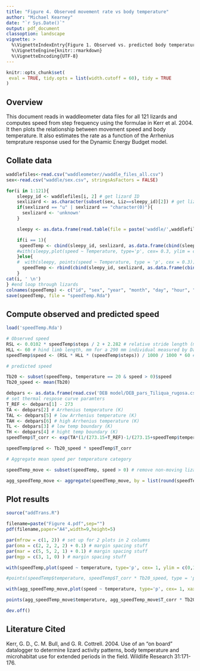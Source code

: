 ```yaml
---
title: "Figure 4. Observed movement rate vs body temperature"
author: "Michael Kearney"
date: "`r Sys.Date()`"
output: pdf_document
classoption: landscape
vignette: >
  %\VignetteIndexEntry{Figure 1. Observed vs. predicted body temperatures}
  %\VignetteEngine{knitr::rmarkdown}
  %\VignetteEncoding{UTF-8}
---
```


```r
knitr::opts_chunk$set(
 eval = TRUE, tidy.opts = list(width.cutoff = 60), tidy = TRUE  
)
```

## Overview

This document reads in waddleometer data files for all 121 lizards and computes speed from step frequency using the formulae in Kerr et al. 2004. It then plots the relationship between movement speed and body temperature. It also estimates the rate as a function of the Arrhenius temprature response used for the Dynamic Energy Budget model.

## Collate data

```r
waddlefiles<-read.csv("waddleometer//waddle_files_all.csv")
sex<-read.csv("waddle/sex.csv", stringsAsFactors = FALSE)

for(i in 1:121){
    sleepy_id <- waddlefiles[i, 2] # get lizard ID
    sexlizard <- as.character(subset(sex, Liz==sleepy_id)[2]) # get lizard sex
    if(sexlizard == "u" | sexlizard == "character(0)"){
      sexlizard <- 'unknown'
    }

    sleepy <- as.data.frame(read.table(file = paste('waddle/',waddlefiles[i, 3],sep = ""), sep = ",", head = TRUE, stringsAsFactors = FALSE)) # read in data

    if(i == 1){
     speedTemp <- cbind(sleepy_id, sexlizard, as.data.frame(cbind(sleepy$Year, sleepy$Month, sleepy$Day, sleepy$Hours, sleepy$Minutes, sleepy$Temperature, sleepy$Steps),stringsAsFactors = FALSE))
    #with(sleepy,plot(speed ~ Temperature, type='p', cex= 0.3, ylim = c(0,3), xlim=c(0, 50), ylab = "Speed (km / h)", xlab=expression(paste("Body Temperature (",degree,"C)"))))
    }else{
    #  with(sleepy, points(speed ~ Temperature, type = 'p', cex = 0.3))
      speedTemp <- rbind(cbind(sleepy_id, sexlizard, as.data.frame(cbind(sleepy$Year, sleepy$Month, sleepy$Day, sleepy$Hours, sleepy$Minutes, sleepy$Temperature, sleepy$Steps),stringsAsFactors = FALSE))) 
    }
cat(i, ' \n')
} #end loop through lizards
colnames(speedTemp) <- c("id", "sex", "year", "month", "day", "hour", "minute", "temperature", "steps")
save(speedTemp, file = "speedTemp.Rda")
```

## Compute observed and predicted speed

```r
load('speedTemp.Rda')

# Observed speed
RSL <- 0.0102 * speedTemp$steps / 2 + 2.282 # relative stride length (mm)
HLL <- 60 # hind limb length, mm for a 290 mm individual measured by Dale Burzacott on 4/8/2015
speedTemp$speed <- (RSL * HLL * (speedTemp$steps)) / 1000 / 1000 * 60 # sleepy speed in km / h - using formula in Kerr et al 2004 for distance as a function of relative stride length, stride frequency and hind limb length

# predicted speed

Tb20 <- subset(speedTemp, temperature == 20 & speed > 0)$speed
Tb20_speed <- mean(Tb20)

debpars <- as.data.frame(read.csv('DEB model/DEB_pars_Tiliqua_rugosa.csv',header = FALSE))$V1 # read in DEB pars
# set thermal respose curve paramters
T_REF <- debpars[1] - 273
TA <- debpars[2] # Arrhenius temperature (K)
TAL <- debpars[5] # low Arrhenius temperature (K)
TAH <- debpars[6] # high Arrhenius temperature (K)
TL <- debpars[3] # low temp boundary (K)
TH <- debpars[4] # hight temp boundary (K)
speedTemp$T_corr <- exp(TA*(1/(273.15+T_REF)-1/(273.15+speedTemp$temperature)))/(1+exp(TAL*(1/(273.15+speedTemp$temperature)-1/TL))+exp(TAH*(1/TH-1/(273.15+speedTemp$temperature)))) # correction from 20 to 33.5

speedTemp$pred <- Tb20_speed * speedTemp$T_corr

# Aggregate mean speed per temperature category

speedTemp_move <- subset(speedTemp, speed > 0) # remove non-moving lizards

agg_speedTemp_move <- aggregate(speedTemp_move, by = list(round(speedTemp_move$temperature)), FUN = mean)
```

## Plot results

```r
source("addTrans.R")

filename=paste("Figure 4.pdf",sep="") 
pdf(filename,paper="A4",width=9,height=5)

par(mfrow = c(1, 2)) # set up for 2 plots in 2 columns
par(oma = c(2, 2, 2, 2) + 0.1) # margin spacing stuff
par(mar = c(5, 5, 2, 1) + 0.1) # margin spacing stuff 
par(mgp = c(3, 1, 0) ) # margin spacing stuff

with(speedTemp,plot(speed ~ temperature, type='p', cex= 1, ylim = c(0,1.6), xlim=c(5, 42), col = addTrans("black", 20), pch = 16, ylab = "Speed (km / h)", xlab=expression(paste("Body Temperature (",degree,"C)"))))

#points(speedTemp$temperature, speedTemp$T_corr * Tb20_speed, type = 'p', pch = 16, col = 'red')

with(agg_speedTemp_move,plot(speed ~ temperature, type='p', cex= 1, xaxs = 'i', ylim = c(0,0.3), xlim=c(7, 40), col = "black", pch = 16, ylab = "Speed (km / h)", xlab=expression(paste("Body Temperature (",degree,"C)"))))

points(agg_speedTemp_move$temperature, agg_speedTemp_move$T_corr * Tb20_speed, type = 'p', pch = 16, col = 'red')

dev.off()
```

## Literature Cited

Kerr, G. D., C. M. Bull, and G. R. Cottrell. 2004. Use of an "on board" datalogger to determine lizard activity patterns, body temperature and microhabitat use for extended periods in the field. Wildlife Research 31:171-176.